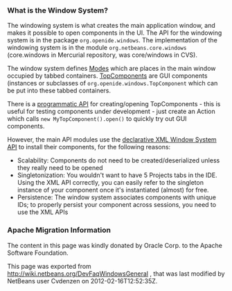 <!--

    Licensed to the Apache Software Foundation (ASF) under one
    or more contributor license agreements.  See the NOTICE file
    distributed with this work for additional information
    regarding copyright ownership.  The ASF licenses this file
    to you under the Apache License, Version 2.0 (the
    "License"); you may not use this file except in compliance
    with the License.  You may obtain a copy of the License at

      http://www.apache.org/licenses/LICENSE-2.0

    Unless required by applicable law or agreed to in writing,
    software distributed under the License is distributed on an
    "AS IS" BASIS, WITHOUT WARRANTIES OR CONDITIONS OF ANY
    KIND, either express or implied.  See the License for the
    specific language governing permissions and limitations
    under the License.

-->

===What is the Window System?===
The windowing system is what creates the main application window, and makes it
possible to open components in the UI.  The API for the windowing system is in the package
<tt>org.openide.windows</tt>.  The implementation of the windowing system is in the module
<tt>org.netbeans.core.windows</tt> (core.windows in Mercurial repository, was core/windows in CVS).

The window system defines [[DevFaqWindowsMode| Mode]]s which are places in the main window
occupied by tabbed containers.  [[DevFaqWindowsTopComponents| TopComponent]]s are GUI
components (instances or subclasses of <tt>org.openide.windows.TopComponent</tt> which
can be put into these tabbed containers.

There is a [[DevFaqModulesDeclarativeVsProgrammatic| programmatic API]] for creating/opening
TopComponents - this is useful for testing components under development - just create an Action which
calls <tt>new MyTopComponent().open()</tt> to quickly try out GUI components.

However, the main API modules use the [[DevFaqWindowsWstcrefAndFriends| declarative XML Window System API]] to install their components, for the following reasons:

* Scalability: Components do not need to be created/deserialized unless they really need to be opened
* Singletonization:  You wouldn't want to have 5 Projects tabs in the IDE.  Using the XML API correctly, you can easily refer to the singleton instance of your component once it's instantiated (almost) for free.
* Persistence: The window system associates components with unique IDs;  to properly persist your component across sessions, you need to use the XML APIs

===Apache Migration Information===

The content in this page was kindly donated by Oracle Corp. to the
Apache Software Foundation.

This page was exported from http://wiki.netbeans.org/DevFaqWindowsGeneral , 
that was last modified by NetBeans user Cvdenzen 
on 2012-02-16T12:52:35Z.

